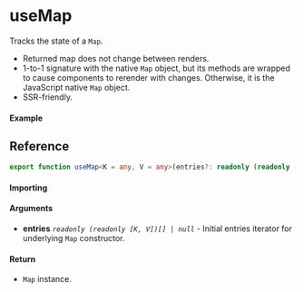 # useMap

Tracks the state of a `Map`.

- Returned map does not change between renders.
- 1-to-1 signature with the native `Map` object, but its methods are wrapped to cause components to
  rerender with changes.
  Otherwise, it is the JavaScript native `Map` object.
- SSR-friendly.

#### Example

## Reference

```ts
export function useMap<K = any, V = any>(entries?: readonly (readonly [K, V])[] | null): Map<K, V>;
```

#### Importing

#### Arguments

- **entries** _`readonly (readonly [K, V])[] | null`_ - Initial entries iterator for underlying
  `Map` constructor.

#### Return

- `Map` instance.

